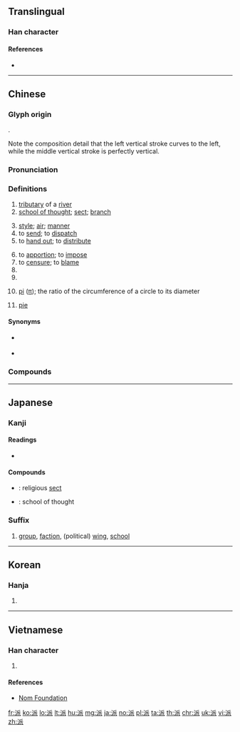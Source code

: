 {{character info/new}}
{{character info/new|0x2f900}}

==Translingual==

===Han character===
{{Han char|rn=85|rad=水|as=06|sn=9|four=32132|canj=EHHV|ids=⿰氵𠂢}}

====References====
* {{Han ref|kx=0623.010|dkj=17428|dj=1019.030|hdz=31611.060|uh=6D3E|ud=27966|bh=ACA3|bd=44195}}

----

==Chinese==
{{zh-forms}}

===Glyph origin===
{{Han etym}}
{{Han compound|水|𠂢|c1=s|c2=p|ls=psc|t1=water; river}}.

Note the composition detail that the left vertical stroke curves to the left, while the middle vertical stroke is perfectly vertical.

===Pronunciation===
{{zh-pron
|m=pài
|c=paai3
|h=pfs=phai
|md=puái
|mn=phài
|w=2pha
|mc=y
|oc=y
|cat=n,v,cls
}}

===Definitions===
{{zh-hanzi}}

# [[tributary]] of a [[river]]
# [[school of thought]]; [[sect]]; [[branch]]
#: {{zh-x|本土 派|{{w|Localist groups (Hong Kong)|localist groups}}|C}}
# [[style]]; [[air]]; [[manner]]
# to [[send]]; to [[dispatch]]
# to [[hand out]]; to [[distribute]]
#: {{zh-x|派 畀 人 嘅 嘢|things handed out to people|C}}
# to [[apportion]]; to [[impose]]
# to [[censure]]; to [[blame]]
# {{zh-classifier|a [[scene]], an [[atmosphere]], a [[speech]] or a [[sound]]}}
# {{zh-classifier|[[faction]]s, [[school]]s of thought, [[group]]s, etc}}
# {{lb|zh|mathematics}} [[pi]] ([[π]]); the ratio of the circumference of a circle to its diameter
# {{lb|zh|loanword from {{der|zh|en|pie}}}} [[pie]]
#: {{zh-x|蘋果派|apple '''pie'''}}

====Synonyms====
* {{sense|to distribute}} {{zh-l|發}}
* {{sense|pi}} {{zh-l|圓周率}}

===Compounds===
{{zh-der|今古學派|中間派|保守派|委派|功利派|安定學派|官派|學派|一派胡言|幻想派|名士派|千支萬派|來派|一派|均派|外光派|分派|吳派|京派|主題派對|少林派|意象派|奉派|性靈派|動作畫派|學院派|嫡支嫡派|勢派|南北書派|左派|嶺南畫派|做派|丹麥學派|官房學派|宗派|中觀派|婉約派|婁東派|交派|姚江學派|大方氣派|加派|嫡派|噶舉派|噶當派|勒派|壓派|右派|巴黎畫派|反派|印象派|兩面派|吃派飯|寫實派|幫派|寧瑪派|橫渠學派|稷下學派|方濟谷派|死硬派|江西詩派|武當派|海派|灑派|新派|派用人員|犬儒學派|派駐|教派|核派|洋派|百源學派|白沙學派|派任|指派|派系|皮賴歪派|流派|拿派頭|派司|派別|硬派|派裔|抽象派|派克|瑜伽派|支派|派賴|派生法|浪漫樂派|未來派|派遣|科派|派上用場|格魯派|派生詞|湘鄉派|特派|皖派|波臣派|政派|痙攣派|柏林樂派|異派同源|新安派|瑜伽行派|畫派|派出所|特派員|桐城派|攤派|派飯|樂天派|派員|浪漫派|浙東學派|派頭|派軍|派生|派對|派兵|派不是|派出機關|江西派|正派|新月派|氣派|正統派|明道學派|源殊派異|歪派|推派|遴派|詭辯學派|薩迦派|辭典派|選派|鷹派|野獸派|頭腦派|老派|門派|荀派|黃龍派|米派|飭派|西那畫派|行動派|立體派|黨派|點兵派將|黃山派|鴿派|魔鬼學派|造反派|考亭學派|行為派|走資派|路德教派|陽湖派|陽明學派|邪派|豪放派|虞山派|鋪派|逍遙學派|達達派|部派佛教|簡派|象山學派|調派|編派|詩派}}

{{zh-cat|Beginning}}

----

==Japanese==

===Kanji===
{{ja-kanji|grade=6|rs=水06}}

====Readings====
* {{ja-readings|goon=[[へ]] (he) {{non-joyo-reading}}|kanon=[[はい]] (hai) {{non-joyo-reading}}|kanyoon=[[は]] (ha)|kun=[[わかれる]] (wakareru)}}

====Compounds====
* {{ja-r|宗派|しゅうは}}: religious [[sect]]
* {{ja-r|流派|りゅうは}}: school of thought

===Suffix===
{{ja-pos|suffix|は}}

# [[group]], [[faction]], (political) [[wing]], [[school]]
#: {{ja-usex|猫'''派'''|ねこ-'''は'''|a cat '''person'''}}

----

==Korean==

===Hanja===
{{ko-hanja|hangeul=파|eumhun=|rv=pa|mr=p'a|y=pha}}

# {{defn|lang=ko|sort=水06}}

----

==Vietnamese==

===Han character===
{{vi-hantu|[[phái]], [[pháy]], [[phai]], [[phới]], [[phe]], [[phơi]], [[vé]]|rs=水06}}

# {{defn|lang=vi|sort=水06}}

====References====
* [http://nomfoundation.org/common/nom_details.php?codepoint=6d3e Nom Foundation]

[[fr:派]]
[[ko:派]]
[[lo:派]]
[[lt:派]]
[[hu:派]]
[[mg:派]]
[[ja:派]]
[[no:派]]
[[pl:派]]
[[ta:派]]
[[th:派]]
[[chr:派]]
[[uk:派]]
[[vi:派]]
[[zh:派]]